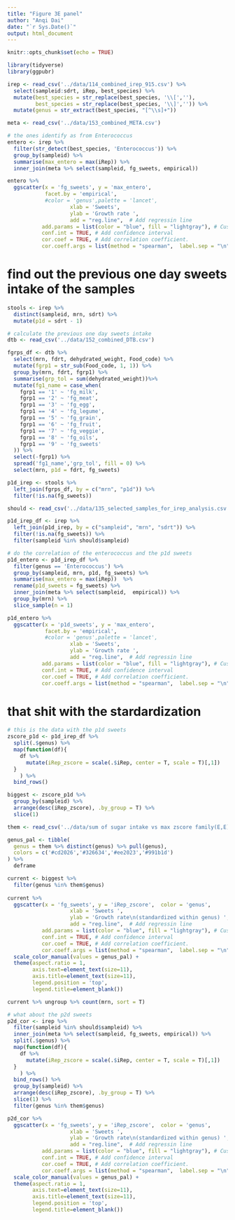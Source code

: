 ```yaml
---
title: "Figure 3E panel"
author: "Anqi Dai"
date: "`r Sys.Date()`"
output: html_document
---
```


```r
knitr::opts_chunk$set(echo = TRUE)
```

```r
library(tidyverse)
library(ggpubr)
```

```r
irep <- read_csv('../data/114_combined_irep_915.csv') %>% 
  select(sampleid:sdrt, iRep, best_species) %>% 
  mutate(best_species = str_replace(best_species, '\\[',''),
         best_species = str_replace(best_species, '\\]','')) %>% 
  mutate(genus = str_extract(best_species, "[^\\s]+"))

meta <- read_csv('../data/153_combined_META.csv')

# the ones identify as from Enterococcus
entero <- irep %>% 
  filter(str_detect(best_species, 'Enterococcus')) %>% 
  group_by(sampleid) %>% 
  summarise(max_entero = max(iRep)) %>% 
  inner_join(meta %>% select(sampleid, fg_sweets, empirical))

entero %>% 
  ggscatter(x = 'fg_sweets', y = 'max_entero',  
            facet.by = 'empirical',
            #color = 'genus',palette = 'lancet',
                    xlab = 'Sweets',
                    ylab = 'Growth rate ',
                    add = "reg.line",  # Add regressin line
           add.params = list(color = "blue", fill = "lightgray"), # Customize line
           conf.int = TRUE, # Add confidence interval
           cor.coef = TRUE, # Add correlation coefficient.
           cor.coeff.args = list(method = "spearman",  label.sep = "\n", label.x.npc = "left", size = 2.5))
```

# find out the previous one day sweets intake of the samples 

```r
stools <- irep %>% 
  distinct(sampleid, mrn, sdrt) %>% 
  mutate(p1d = sdrt - 1)

# calculate the previous one day sweets intake
dtb <- read_csv('../data/152_combined_DTB.csv')

fgrps_df <- dtb %>% 
  select(mrn, fdrt, dehydrated_weight, Food_code) %>% 
  mutate(fgrp1 = str_sub(Food_code, 1, 1)) %>% 
  group_by(mrn, fdrt, fgrp1) %>% 
  summarise(grp_tol = sum(dehydrated_weight))%>% 
  mutate(fg1_name = case_when(
    fgrp1 == '1' ~ 'fg_milk',
    fgrp1 == '2' ~ 'fg_meat',
    fgrp1 == '3' ~ 'fg_egg',
    fgrp1 == '4' ~ 'fg_legume',
    fgrp1 == '5' ~ 'fg_grain',
    fgrp1 == '6' ~ 'fg_fruit',
    fgrp1 == '7' ~ 'fg_veggie',
    fgrp1 == '8' ~ 'fg_oils', 
    fgrp1 == '9' ~ 'fg_sweets'
  )) %>% 
  select(-fgrp1) %>% 
  spread('fg1_name','grp_tol', fill = 0) %>% 
  select(mrn, p1d = fdrt, fg_sweets)

p1d_irep <- stools %>%  
  left_join(fgrps_df, by = c("mrn", "p1d")) %>% 
  filter(!is.na(fg_sweets))

should <- read_csv('../data/135_selected_samples_for_irep_analysis.csv')

p1d_irep_df <- irep %>% 
  left_join(p1d_irep, by = c("sampleid", "mrn", "sdrt")) %>% 
  filter(!is.na(fg_sweets)) %>% 
  filter(sampleid %in% should$sampleid) 
```


```r
# do the correlation of the enterococcus and the p1d sweets 
p1d_entero <- p1d_irep_df %>% 
  filter(genus == 'Enterococcus') %>% 
  group_by(sampleid, mrn, p1d, fg_sweets) %>% 
  summarise(max_entero = max(iRep))  %>% 
  rename(p1d_sweets = fg_sweets) %>% 
  inner_join(meta %>% select(sampleid,  empirical)) %>% 
  group_by(mrn) %>% 
  slice_sample(n = 1)

p1d_entero %>% 
  ggscatter(x = 'p1d_sweets', y = 'max_entero',  
            facet.by = 'empirical',
            #color = 'genus',palette = 'lancet',
                    xlab = 'Sweets',
                    ylab = 'Growth rate ',
                    add = "reg.line",  # Add regressin line
           add.params = list(color = "blue", fill = "lightgray"), # Customize line
           conf.int = TRUE, # Add confidence interval
           cor.coef = TRUE, # Add correlation coefficient.
           cor.coeff.args = list(method = "spearman",  label.sep = "\n", label.x.npc = "left", size = 2.5))
```

# that shit with the stardardization

```r
# this is the data with the p1d sweets
zscore_p1d <- p1d_irep_df %>% 
  split(.$genus) %>% 
  map(function(df){
    df %>% 
      mutate(iRep_zscore = scale(.$iRep, center = T, scale = T)[,1])
  }
    ) %>% 
  bind_rows()

biggest <- zscore_p1d %>% 
  group_by(sampleid) %>% 
  arrange(desc(iRep_zscore), .by_group = T) %>% 
  slice(1)

them <- read_csv('../data/sum of sugar intake vs max zscore family(E,E).csv')

genus_pal <- tibble(
  genus = them %>% distinct(genus) %>% pull(genus),
  colors = c('#cd2026','#326634','#ee2023','#991b1d') 
) %>% 
  deframe

current <- biggest %>% 
  filter(genus %in% them$genus) 
 
current %>% 
  ggscatter(x = 'fg_sweets', y = 'iRep_zscore',  color = 'genus',
                    xlab = 'Sweets ',
                    ylab = 'Growth rate\n(standardized within genus) ',
                    add = "reg.line",  # Add regressin line
           add.params = list(color = "blue", fill = "lightgray"), # Customize line
           conf.int = TRUE, # Add confidence interval
           cor.coef = TRUE, # Add correlation coefficient.
           cor.coeff.args = list(method = "spearman",  label.sep = "\n", label.x.npc = "left", size = 2.5)) +
  scale_color_manual(values = genus_pal) +
  theme(aspect.ratio = 1,
        axis.text=element_text(size=11),
        axis.title=element_text(size=11),
        legend.position = 'top',
        legend.title=element_blank())

current %>% ungroup %>% count(mrn, sort = T)
```

```r
# what about the p2d sweets
p2d_cor <- irep %>% 
  filter(sampleid %in% should$sampleid) %>% 
  inner_join(meta %>% select(sampleid, fg_sweets, empirical)) %>% 
  split(.$genus) %>% 
  map(function(df){
    df %>% 
      mutate(iRep_zscore = scale(.$iRep, center = T, scale = T)[,1])
  }
    ) %>% 
  bind_rows() %>% 
  group_by(sampleid) %>% 
  arrange(desc(iRep_zscore), .by_group = T) %>% 
  slice(1) %>% 
  filter(genus %in% them$genus)

p2d_cor %>% 
  ggscatter(x = 'fg_sweets', y = 'iRep_zscore',  color = 'genus',
                    xlab = 'Sweets ',
                    ylab = 'Growth rate\n(standardized within genus) ',
                    add = "reg.line",  # Add regressin line
           add.params = list(color = "blue", fill = "lightgray"), # Customize line
           conf.int = TRUE, # Add confidence interval
           cor.coef = TRUE, # Add correlation coefficient.
           cor.coeff.args = list(method = "spearman",  label.sep = "\n", label.x.npc = "left", size = 2.5)) +
  scale_color_manual(values = genus_pal) +
  theme(aspect.ratio = 1,
        axis.text=element_text(size=11),
        axis.title=element_text(size=11),
        legend.position = 'top',
        legend.title=element_blank())
```
